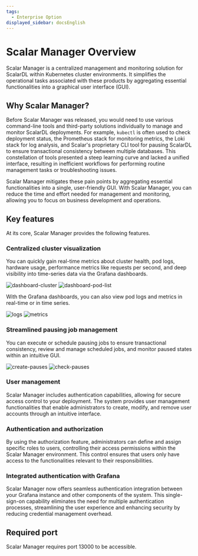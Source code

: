 ```yaml
---
tags:
  - Enterprise Option
displayed_sidebar: docsEnglish
---
```


# Scalar Manager Overview

Scalar Manager is a centralized management and monitoring solution for ScalarDL within Kubernetes cluster environments.
It simplifies the operational tasks associated with these products by aggregating essential functionalities into a graphical user interface (GUI).

## Why Scalar Manager?

Before Scalar Manager was released, you would need to use various command-line tools and third-party solutions individually to manage and monitor ScalarDL deployments.
For example, `kubectl` is often used to check deployment status, the Prometheus stack for monitoring metrics, the Loki stack for log analysis, and Scalar's proprietary CLI tool for pausing ScalarDL to ensure transactional consistency between multiple databases.
This constellation of tools presented a steep learning curve and lacked a unified interface, resulting in inefficient workflows for performing routine management tasks or troubleshooting issues.

Scalar Manager mitigates these pain points by aggregating essential functionalities into a single, user-friendly GUI.
With Scalar Manager, you can reduce the time and effort needed for management and monitoring, allowing you to focus on business development and operations.

## Key features

At its core, Scalar Manager provides the following features.

### Centralized cluster visualization

You can quickly gain real-time metrics about cluster health, pod logs, hardware usage, performance metrics like requests per second, and deep visibility into time-series data via the Grafana dashboards.

![dashboard-cluster](images/dashboard-cluster.png)
![dashboard-pod-list](images/dashboard-pod-list.png)

With the Grafana dashboards, you can also view pod logs and metrics in real-time or in time series.

![logs](images/logs.png)
![metrics](images/metrics2.png)

### Streamlined pausing job management

You can execute or schedule pausing jobs to ensure transactional consistency, review and manage scheduled jobs, and monitor paused states within an intuitive GUI.

![create-pauses](images/backup-and-restore-create-pauses.png)
![check-pauses](images/backup-and-restore-check-pauses.png)

### User management

Scalar Manager includes authentication capabilities, allowing for secure access control to your deployment. The system provides user management functionalities that enable administrators to create, modify, and remove user accounts through an intuitive interface.

### Authentication and authorization

By using the authorization feature, administrators can define and assign specific roles to users, controlling their access permissions within the Scalar Manager environment. This control ensures that users only have access to the functionalities relevant to their responsibilities.

### Integrated authentication with Grafana

Scalar Manager now offers seamless authentication integration between your Grafana instance and other components of the system. This single-sign-on capability eliminates the need for multiple authentication processes, streamlining the user experience and enhancing security by reducing credential management overhead.

## Required port

Scalar Manager requires port 13000 to be accessible.

